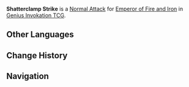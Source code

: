 {{Genius Invokation TCG Skill Infobox
|image      = Shatterclamp Strike Character Card Skill.png
|type       = Normal Attack
|character  = Emperor of Fire and Iron
|matching   = 1
|element    = Pyro
|unaligned  = 2
|effect     = Deals 2 {{Color|Physical DMG}}.
|order      = 1
}}
'''Shatterclamp Strike''' is a [[Character Card Normal Attack|Normal Attack]] for [[Emperor of Fire and Iron (Character Card)|Emperor of Fire and Iron]] in [[Genius Invokation TCG]].

==Other Languages==
{{Other Languages
|en       = Shatterclamp Strike
|zhs      = 重钳碎击
|zhs_rm   = 
|zht      = 重鉗碎擊
|zht_rm   = 
|zh_tl    = 
|ja       = ハサミハンマー
|ja_rm    = Hasami Hanmaa
|ja_tl    = Scissor Hammer
|ko       = 집게 파쇄격
|ko_rm    = 
|ko_tl    = 
|es       = Golpe tenaza
|es_tl    = Pincer Strike
|fr       = Coup pinçant
|fr_tl    = Pinching Strike
|ru       = Дробящая хватка
|ru_tl    = Shattering Grip
|th       = Shatterclamp Strike
|vi       = Kẹp Càng Nghiền Nát
|vi_tl    = 
|de       = Hämmernde Zangen
|de_tl    = Hammering Claws
|id       = Shatterclamp Strike
|pt       = Golpe Esmagador
|pt_tl    = 
|tr       = Tuzla Buz Eden Saldırı
|tr_tl    = 
|it       = Tenaglia distruttiva
|it_tl    = 
}}

==Change History==
{{Change History|4.6}}

==Navigation==
{{Genius Invokation TCG Skill Navbox|Emperor of Fire and Iron}}